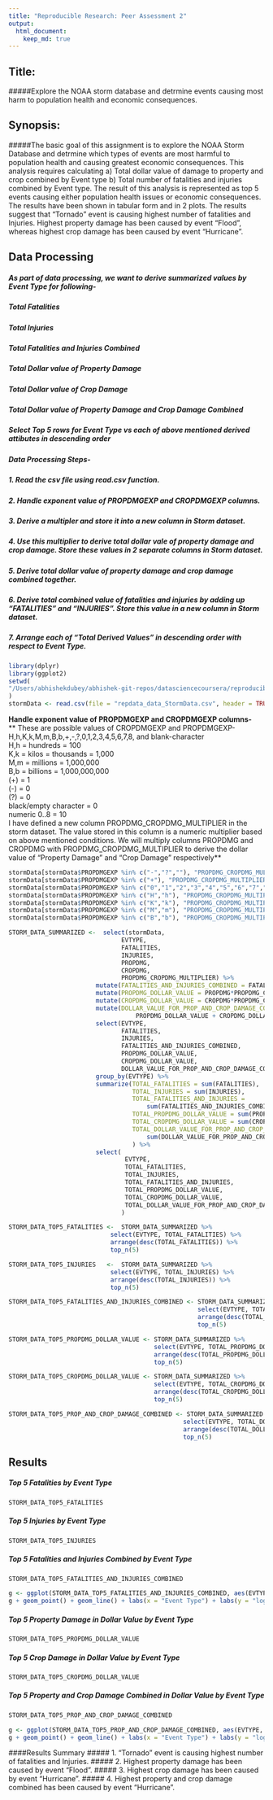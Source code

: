 ```yaml
---
title: "Reproducible Research: Peer Assessment 2"
output: 
  html_document:
    keep_md: true
---
```


## Title: 
#####Explore the NOAA storm database and detrmine events causing most harm to population health and  economic consequences.

## Synopsis: 
#####The basic goal of this assignment is to explore the NOAA Storm Database and detrmine which types of events are most harmful to population health and causing greatest economic consequences. This analysis requires calculating a) Total dollar value of damage to property and crop combined by Event type b) Total number of fatalities and injuries combined by Event type. The result of this analysis is represented as top 5 events causing either population health issues or economic consequences. The results have been shown in tabular form and in 2 plots. The results suggest that "Tornado" event is causing highest number of fatalities and Injuries. Highest property damage has been caused by event "Flood", whereas highest crop damage has been caused by event "Hurricane".


## Data Processing
##### As part of data processing, we want to derive summarized values by Event Type for following-
##### Total Fatalities
##### Total Injuries
##### Total Fatalities and Injuries Combined
##### Total Dollar value of Property Damage
##### Total Dollar value of Crop Damage
##### Total Dollar value of Property Damage and Crop Damage Combined
##### Select Top 5 rows for Event Type vs each of above mentioned derived attibutes in descending order

##### Data Processing Steps-
##### 1. Read the csv file using read.csv function.
##### 2. Handle exponent value of PROPDMGEXP and CROPDMGEXP columns.
##### 3. Derive a multipler and store it into a new column in Storm dataset.
##### 4. Use this multiplier to derive total dollar vale of property damage and crop damage. Store these values in 2 separate columns in Storm dataset.
##### 5. Derive total dollar value of property damage and crop damage combined together.
##### 6. Derive total combined value of fatalities and injuries by adding up "FATALITIES" and "INJURIES". Store this value in a new column in Storm dataset.
##### 7. Arrange each of "Total Derived Values" in descending order with respect to Event Type.

```r
library(dplyr)
library(ggplot2)
setwd(
"/Users/abhishekdubey/abhishek-git-repos/datasciencecoursera/reproducible-research/course_project_2"
)
stormData <- read.csv(file = "repdata_data_StormData.csv", header = TRUE, stringsAsFactors = FALSE)
```
**Handle exponent value of PROPDMGEXP and CROPDMGEXP columns-<br>**
** These are possible values of CROPDMGEXP and PROPDMGEXP- H,h,K,k,M,m,B,b,+,-,?,0,1,2,3,4,5,6,7,8, and blank-character <br>**
** H,h = hundreds = 100 <br>**
** K,k = kilos = thousands = 1,000 <br>**
** M,m = millions = 1,000,000 <br>**
** B,b = billions = 1,000,000,000 <br>**
** (+) = 1 <br>**
** (-) = 0 <br>**
** (?) = 0 <br>**
** black/empty character = 0 <br>**
** numeric 0..8 = 10 <br>**
**I have defined a new column PROPDMG_CROPDMG_MULTIPLIER in the storm dataset. The value stored in this column is a numeric multiplier based on above mentioned conditions. We will multiply columns PROPDMG and CROPDMG with PROPDMG_CROPDMG_MULTIPLIER to derive the dollar value of "Property Damage" and "Crop Damage" respectively**

```r
stormData[stormData$PROPDMGEXP %in% c("-","?",""), "PROPDMG_CROPDMG_MULTIPLIER"] = 0
stormData[stormData$PROPDMGEXP %in% c("+"), "PROPDMG_CROPDMG_MULTIPLIER"] = 1
stormData[stormData$PROPDMGEXP %in% c("0","1","2","3","4","5","6","7","8"), "PROPDMG_CROPDMG_MULTIPLIER"] = 10
stormData[stormData$PROPDMGEXP %in% c("H","h"), "PROPDMG_CROPDMG_MULTIPLIER"] = 100
stormData[stormData$PROPDMGEXP %in% c("K","k"), "PROPDMG_CROPDMG_MULTIPLIER"] = 1000
stormData[stormData$PROPDMGEXP %in% c("M","m"), "PROPDMG_CROPDMG_MULTIPLIER"] = 1000000
stormData[stormData$PROPDMGEXP %in% c("B","b"), "PROPDMG_CROPDMG_MULTIPLIER"] = 1000000000

STORM_DATA_SUMMARIZED <-  select(stormData, 
                               EVTYPE, 
                               FATALITIES, 
                               INJURIES, 
                               PROPDMG, 
                               CROPDMG, 
                               PROPDMG_CROPDMG_MULTIPLIER) %>% 
                        mutate(FATALITIES_AND_INJURIES_COMBINED = FATALITIES + INJURIES) %>%
                        mutate(PROPDMG_DOLLAR_VALUE = PROPDMG*PROPDMG_CROPDMG_MULTIPLIER) %>%
                        mutate(CROPDMG_DOLLAR_VALUE = CROPDMG*PROPDMG_CROPDMG_MULTIPLIER) %>%
                        mutate(DOLLAR_VALUE_FOR_PROP_AND_CROP_DAMAGE_COMBINED = 
                                   PROPDMG_DOLLAR_VALUE + CROPDMG_DOLLAR_VALUE) %>%
                        select(EVTYPE, 
                               FATALITIES, 
                               INJURIES, 
                               FATALITIES_AND_INJURIES_COMBINED, 
                               PROPDMG_DOLLAR_VALUE, 
                               CROPDMG_DOLLAR_VALUE, 
                               DOLLAR_VALUE_FOR_PROP_AND_CROP_DAMAGE_COMBINED) %>%
                        group_by(EVTYPE) %>% 
                        summarize(TOTAL_FATALITIES = sum(FATALITIES),
                                  TOTAL_INJURIES = sum(INJURIES),
                                  TOTAL_FATALITIES_AND_INJURIES = 
                                      sum(FATALITIES_AND_INJURIES_COMBINED),
                                  TOTAL_PROPDMG_DOLLAR_VALUE = sum(PROPDMG_DOLLAR_VALUE),
                                  TOTAL_CROPDMG_DOLLAR_VALUE = sum(CROPDMG_DOLLAR_VALUE),
                                  TOTAL_DOLLAR_VALUE_FOR_PROP_AND_CROP_DAMAGE = 
                                      sum(DOLLAR_VALUE_FOR_PROP_AND_CROP_DAMAGE_COMBINED)
                                  ) %>%
                        select(
                                EVTYPE, 
                                TOTAL_FATALITIES, 
                                TOTAL_INJURIES, 
                                TOTAL_FATALITIES_AND_INJURIES, 
                                TOTAL_PROPDMG_DOLLAR_VALUE, 
                                TOTAL_CROPDMG_DOLLAR_VALUE, 
                                TOTAL_DOLLAR_VALUE_FOR_PROP_AND_CROP_DAMAGE
                               )

STORM_DATA_TOP5_FATALITIES <-  STORM_DATA_SUMMARIZED %>% 
                            select(EVTYPE, TOTAL_FATALITIES) %>%
                            arrange(desc(TOTAL_FATALITIES)) %>%
                            top_n(5)

STORM_DATA_TOP5_INJURIES   <-  STORM_DATA_SUMMARIZED %>% 
                            select(EVTYPE, TOTAL_INJURIES) %>%
                            arrange(desc(TOTAL_INJURIES)) %>%
                            top_n(5)

STORM_DATA_TOP5_FATALITIES_AND_INJURIES_COMBINED <- STORM_DATA_SUMMARIZED %>% 
                                                    select(EVTYPE, TOTAL_FATALITIES_AND_INJURIES) %>%
                                                    arrange(desc(TOTAL_FATALITIES_AND_INJURIES)) %>%
                                                    top_n(5)

STORM_DATA_TOP5_PROPDMG_DOLLAR_VALUE <- STORM_DATA_SUMMARIZED %>% 
                                        select(EVTYPE, TOTAL_PROPDMG_DOLLAR_VALUE) %>%
                                        arrange(desc(TOTAL_PROPDMG_DOLLAR_VALUE)) %>%
                                        top_n(5)

STORM_DATA_TOP5_CROPDMG_DOLLAR_VALUE <- STORM_DATA_SUMMARIZED %>% 
                                        select(EVTYPE, TOTAL_CROPDMG_DOLLAR_VALUE) %>%
                                        arrange(desc(TOTAL_CROPDMG_DOLLAR_VALUE)) %>%
                                        top_n(5)

STORM_DATA_TOP5_PROP_AND_CROP_DAMAGE_COMBINED <- STORM_DATA_SUMMARIZED %>% 
                                                select(EVTYPE, TOTAL_DOLLAR_VALUE_FOR_PROP_AND_CROP_DAMAGE) %>%
                                                arrange(desc(TOTAL_DOLLAR_VALUE_FOR_PROP_AND_CROP_DAMAGE)) %>%
                                                top_n(5)

```

## Results
##### Top 5 Fatalities by Event Type
```r
STORM_DATA_TOP5_FATALITIES
```

##### Top 5 Injuries by Event Type
```r
STORM_DATA_TOP5_INJURIES
```

##### Top 5 Fatalities and Injuries Combined by Event Type
```r
STORM_DATA_TOP5_FATALITIES_AND_INJURIES_COMBINED

g <- ggplot(STORM_DATA_TOP5_FATALITIES_AND_INJURIES_COMBINED, aes(EVTYPE, log(TOTAL_FATALITIES_AND_INJURIES)))
g + geom_point() + geom_line() + labs(x = "Event Type") + labs(y = "log(Total Fatalities and Injuries)") + labs(title = "Top 5 Fatalities and Injuries by Event Type")

```

##### Top 5 Property Damage in Dollar Value by Event Type
```r
STORM_DATA_TOP5_PROPDMG_DOLLAR_VALUE
```

##### Top 5 Crop Damage in Dollar Value by Event Type
```r
STORM_DATA_TOP5_CROPDMG_DOLLAR_VALUE
```

##### Top 5 Property and Crop Damage Combined in Dollar Value by Event Type
```r
STORM_DATA_TOP5_PROP_AND_CROP_DAMAGE_COMBINED

g <- ggplot(STORM_DATA_TOP5_PROP_AND_CROP_DAMAGE_COMBINED, aes(EVTYPE, log(TOTAL_DOLLAR_VALUE_FOR_PROP_AND_CROP_DAMAGE)))
g + geom_point() + geom_line() + labs(x = "Event Type") + labs(y = "log(Total Dollar value of Property and Crop Damage Combined)") + labs(title = "Top 5 Dollar value of Property and Crop Damage by Event Type")
```



####Results Summary
##### 1. "Tornado" event is causing highest number of fatalities and Injuries. 
##### 2. Highest property damage has been caused by event "Flood".
##### 3. Highest crop damage has been caused by event "Hurricane".
##### 4. Highest property and crop damage combined has been caused by event "Hurricane".

